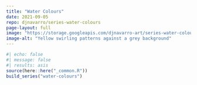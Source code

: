 ```yaml
---
title: "Water Colours"
date: 2021-09-05
repo: djnavarro/series-water-colours
page-layout: full
image: "https://storage.googleapis.com/djnavarro-art/series-water-colours/500/watercolour_sys02_img42_turmeric.jpg"
image-alt: "Yellow swirling patterns against a grey background"
---
```

   
::: {.grid}
  
```r
#| echo: false
#| message: false
#| results: asis
source(here::here("_common.R"))
build_series("water-colours")
```
   
:::
   
